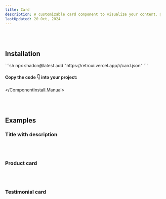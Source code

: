 ```yaml
---
title: Card
description: A customizable card component to visualize your content. 📝
lastUpdated: 20 Oct, 2024
---
```


<ComponentShowcase name="card-style-default" />
<br />
<br />

## Installation

<ComponentInstall>
  <ComponentInstall.Cli>
    ```sh
npx shadcn@latest add "https://retroui.vercel.app/r/card.json"
    ```
  </ComponentInstall.Cli>
  <ComponentInstall.Manual>

#### Copy the code 👇 into your project:

<ComponentSource name="card" />

  </ComponentInstall.Manual>
</ComponentInstall>

<br />
<br />

## Examples

### Title with description

<ComponentShowcase name="card-style-default" />
<br />
<br />

### Product card

<ComponentShowcase name="card-style-commerce" />
<br />
<br />

### Testimonial card

<ComponentShowcase name="card-style-testimonial" />
